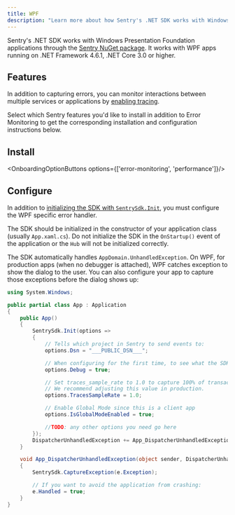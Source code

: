 ```yaml
---
title: WPF
description: "Learn more about how Sentry's .NET SDK works with Windows Presentation Foundation (WPF) applications."
---
```


Sentry's .NET SDK works with Windows Presentation Foundation applications through the [Sentry NuGet package](https://www.nuget.org/packages/Sentry). It works with WPF apps running on .NET Framework 4.6.1, .NET Core 3.0 or higher.

## Features

In addition to capturing errors, you can monitor interactions between multiple services or applications by [enabling tracing](/concepts/key-terms/tracing/).

Select which Sentry features you'd like to install in addition to Error Monitoring to get the corresponding installation and configuration instructions below.

## Install

<OnboardingOptionButtons options={['error-monitoring', 'performance']}/>

<PlatformContent includePath="getting-started-install" />

## Configure

In addition to [initializing the SDK with `SentrySdk.Init`](/platforms/dotnet/), you must configure the WPF specific error handler.

<Note>

The SDK should be initialized in the constructor of your application class (usually `App.xaml.cs`). Do not initialize the SDK in the `OnStartup()` event of the application or the `Hub` will not be initialized correctly.

</Note>

The SDK automatically handles `AppDomain.UnhandledException`. On WPF, for production apps (when no debugger is attached), WPF catches exception to show the dialog to the user. You can also configure your app to capture those exceptions before the dialog shows up:

<SignInNote />

```csharp {"onboardingOptions": {"performance": "15-18"}}
using System.Windows;

public partial class App : Application
{
    public App()
    {
        SentrySdk.Init(options =>
        {
            // Tells which project in Sentry to send events to:
            options.Dsn = "___PUBLIC_DSN___";

            // When configuring for the first time, to see what the SDK is doing:
            options.Debug = true;

            // Set traces_sample_rate to 1.0 to capture 100% of transactions for tracing.
            // We recommend adjusting this value in production.
            options.TracesSampleRate = 1.0;

            // Enable Global Mode since this is a client app
            options.IsGlobalModeEnabled = true;

            //TODO: any other options you need go here
        });
        DispatcherUnhandledException += App_DispatcherUnhandledException;
    }

    void App_DispatcherUnhandledException(object sender, DispatcherUnhandledExceptionEventArgs e)
    {
        SentrySdk.CaptureException(e.Exception);

        // If you want to avoid the application from crashing:
        e.Handled = true;
    }
}
```
